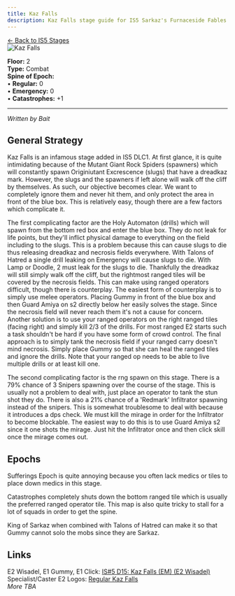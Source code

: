 ```yaml
---
title: Kaz Falls
description: Kaz Falls stage guide for IS5 Sarkaz's Furnaceside Fables
---
```


<div class="back-button-container">
  <a href="/is5-sarkaz/stages/" class="back-button">
    <span class="back-arrow">←</span>
    <span class="back-text">Back to IS5 Stages</span>
  </a>
</div>


<img src="/stages/kaz-falls.png" alt="Kaz Falls" />

**Floor:** 2  
**Type:** Combat  
**Spine of Epoch:**<br />
• **Regular:** 0<br />
• **Emergency:** 0<br />
• **Catastrophes:** +1




---
*Written by Bait*

General Strategy
-------------
Kaz Falls is an infamous stage added in IS5 DLC1. At first glance, it is quite intimidating because of the Mutant Giant Rock Spiders (spawners) which will constantly spawn Originiutant Excrescence (slugs) that have a dreadkaz mark. However, the slugs and the spawners if left alone will walk off the cliff by themselves. As such, our objective becomes clear. We want to completely ignore them and never hit them, and only protect the area in front of the blue box. This is relatively easy, though there are a few factors which complicate it.

The first complicating factor are the Holy Automaton (drills) which will spawn from the bottom red box and enter the blue box. They do not leak for life points, but they'll inflict physical damage to everything on the field including to the slugs. This is a problem because this can cause slugs to die thus releasing dreadkaz and necrosis fields everywhere. With Talons of Hatred a single drill leaking on Emergency will cause slugs to die. With Lamp or Doodle, 2 must leak for the slugs to die. Thankfully the dreadkaz will still simply walk off the cliff, but the rightmost ranged tiles will be covered by the necrosis fields. This can make using ranged operators difficult, though there is counterplay. The easiest form of counterplay is to simply use melee operators. Placing Gummy in front of the blue box and then Guard Amiya on s2 directly below her easily solves the stage. Since the necrosis field will never reach them it's not a cause for concern. Another solution is to use your ranged operators on the right ranged tiles (facing right) and simply kill 2/3 of the drills. For most ranged E2 starts such a task shouldn't be hard if you have some form of crowd control. The final approach is to simply tank the necrosis field if your ranged carry doesn't mind necrosis. Simply place Gummy so that she can heal the ranged tiles and ignore the drills. Note that your ranged op needs to be able to live multiple drills or at least kill one.

The second complicating factor is the rng spawn on this stage. There is a 79% chance of 3 Snipers spawning over the course of the stage. This is usually not a problem to deal with, just place an operator to tank the stun shot they do. There is also a 21% chance of a 'Redmark' Infiltrator spawning instead of the snipers. This is somewhat troublesome to deal with because it introduces a dps check. We must kill the mirage in order for the Infiltrator to become blockable. The easiest way to do this is to use Guard Amiya s2 since it one shots the mirage. Just hit the Infiltrator once and then click skill once the mirage comes out. 

Epochs
-------------
Sufferings Epoch is quite annoying because you often lack medics or tiles to place down medics in this stage.

Catastrophes completely shuts down the bottom ranged tile which is usually the preferred ranged operator tile. This map is also quite tricky to stall for a lot of squads in order to get the spine.

King of Sarkaz when combined with Talons of Hatred can make it so that Gummy cannot solo the mobs since they are Sarkaz.

Links
-------------
E2 Wisadel, E1 Gummy, E1 Click: [IS#5 D15: Kaz Falls (EM) (E2 Wisadel)](https://youtu.be/jA-7LWQSIgw?si=N5ID6a9Xlt7HOlUx) <br />
Specialist/Caster E2 Logos: [Regular Kaz Falls](https://www.bilibili.com/video/BV1UXX3YDEGe/?p=6) <br />
*More TBA*
